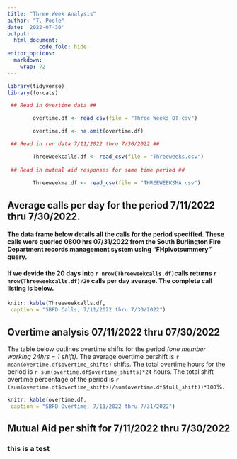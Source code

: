 ---
title: "Three Week Analysis"
author: "T. Poole"
date: '2022-07-30'
output: 
  html_document:
          code_fold: hide
editor_options: 
  markdown: 
    wrap: 72
---

```{r,echo=FALSE,include=FALSE}
library(tidyverse)
library(forcats)

 ## Read in Overtime data ##

        overtime.df <- read_csv(file = "Three_Weeks_OT.csv")

        overtime.df <- na.omit(overtime.df)

 ## Read in run data 7/11/2022 thru 7/30/2022 ##

        Threeweekcalls.df <- read_csv(file = "Threeweeks.csv")
        
 ## Read in mutual aid responses for same time period ##
        
        Threeweekma.df <- read_csv(file = "THREEWEEKSMA.csv")

```
## Average calls per day for the period 7/11/2022 thru 7/30/2022. ##

#### The data frame below details all the calls for the period specified. These calls were queried 0800 hrs 07/31/2022 from the South Burlington Fire Department records management system using "FHpivotsummery" query.

#### If we devide the 20 days into `r nrow(Threeweekcalls.df)`calls returns `r nrow(Threeweekcalls.df)/20` calls per day average. The complete call listing is below.

```{r}
knitr::kable(Threeweekcalls.df,
 caption = "SBFD Calls, 7/11/2022 thru 7/30/2022")
```


## Overtime analysis 07/11/2022 thru 07/30/2022 ##

The table below outlines overtime shifts for the period *(one member working 24hrs = 1 shift)*. The average overtime pershift is `r mean(overtime.df$overtime_shifts)` shifts. The total overtime hours for the period is `r sum(overtime.df$overtime_shifts)*24` hours. The
total shift overtime percentage of the period is `r (sum(overtime.df$overtime_shifts)/sum(overtime.df$full_shift))*100`%.

```{r}
knitr::kable(overtime.df,
 caption = "SBFD Overtime, 7/11/2022 thru 7/31/2022")
```
## Mutual Aid per shift for 7/11/2022 thru 7/30/2022 ##

### this is a test
